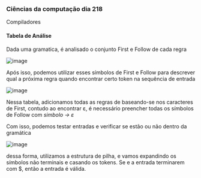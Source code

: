 




### Ciências da computação dia 218

Compiladores

#### Tabela de Análise

Dada uma gramatica, é analisado o conjunto First e Follow de cada regra

![image](https://cdn-images-1.medium.com/max/800/1*xGppQMuArgP2USJXYLaWcA.png)

Após isso, podemos utilizar esses símbolos de First e Follow para
descrever qual a próxima regra quando encontrar certo token na sequência
de entrada

![image](https://cdn-images-1.medium.com/max/800/1*5qjQKkQRoDqwbfl-w8km5g.png)

Nessa tabela, adicionamos todas as regras de baseando-se nos caracteres
de First, contudo ao encontrar ε, é necessário preencher todas os
símbolos de Follow com *simbolo → ε*

Com isso, podemos testar entradas e verificar se estão ou não dentro da
gramática

![image](https://cdn-images-1.medium.com/max/800/1*2SkAbyAlU3JL8CROrYn3pQ.png)

dessa forma, utilizamos a estrutura de pilha, e vamos expandindo os
símbolos não terminais e casando os tokens. Se e a entrada terminarem
com \$, então a entrada é válida.


